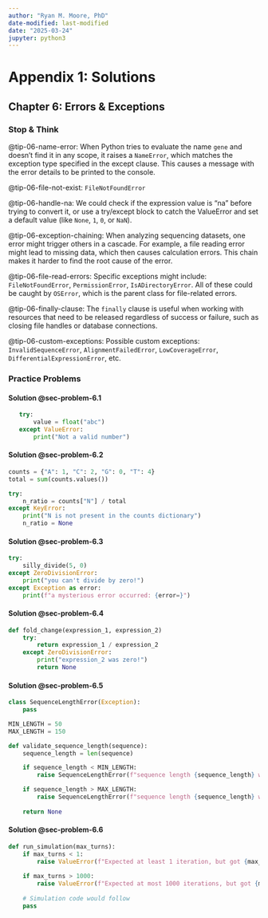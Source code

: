 ```yaml
---
author: "Ryan M. Moore, PhD"
date-modified: last-modified
date: "2025-03-24"
jupyter: python3
---
```


# Appendix 1: Solutions {.unnumbered}

## Chapter 6: Errors & Exceptions

### Stop & Think

@tip-06-name-error:  When Python tries to evaluate the name `gene` and doesn't find it in any scope, it raises a `NameError`, which matches the exception type specified in the except clause.  This causes a message with the error details to be printed to the console.

@tip-06-file-not-exist: `FileNotFoundError`

@tip-06-handle-na: We could check if the expression value is "na" before trying to convert it, or use a try/except block to catch the ValueError and set a default value (like `None`, `1`, `0`, or `NaN`).

@tip-06-exception-chaining: When analyzing sequencing datasets, one error might trigger others in a cascade. For example, a file reading error might lead to missing data, which then causes calculation errors. This chain makes it harder to find the root cause of the error.

@tip-06-file-read-errors: Specific exceptions might include: `FileNotFoundError`, `PermissionError`, `IsADirectoryError`. All of these could be caught by `OSError`, which is the parent class for file-related errors.

@tip-06-finally-clause: The `finally` clause is useful when working with resources that need to be released regardless of success or failure, such as closing file handles or database connections.

@tip-06-custom-exceptions: Possible custom exceptions: `InvalidSequenceError`, `AlignmentFailedError`, `LowCoverageError`, `DifferentialExpressionError`, etc.

### Practice Problems

#### Solution @sec-problem-6.1

```python
   try:
       value = float("abc")
   except ValueError:
       print("Not a valid number")
```

#### Solution @sec-problem-6.2

```python
counts = {"A": 1, "C": 2, "G": 0, "T": 4}
total = sum(counts.values())

try:
    n_ratio = counts["N"] / total 
except KeyError:
    print("N is not present in the counts dictionary")
    n_ratio = None
```

#### Solution @sec-problem-6.3

```python 
try:
    silly_divide(5, 0)
except ZeroDivisionError:
    print("you can't divide by zero!")
except Exception as error:
    print(f"a mysterious error occurred: {error=}")
```

#### Solution @sec-problem-6.4

```python 
def fold_change(expression_1, expression_2)
    try:
        return expression_1 / expression_2
    except ZeroDivisionError:
        print("expression_2 was zero!")
        return None
```

#### Solution @sec-problem-6.5

```python 
class SequenceLengthError(Exception):
    pass

MIN_LENGTH = 50
MAX_LENGTH = 150 

def validate_sequence_length(sequence):
    sequence_length = len(sequence)

    if sequence_length < MIN_LENGTH:
        raise SequenceLengthError(f"sequence length {sequence_length} was too short!")

    if sequence_length > MAX_LENGTH:
        raise SequenceLengthError(f"sequence length {sequence_length} was too long!")
    
    return None
```

#### Solution @sec-problem-6.6

```python 
def run_simulation(max_turns):
    if max_turns < 1:
        raise ValueError(f"Expected at least 1 iteration, but got {max_turns=}")
    
    if max_turns > 1000:
        raise ValueError(f"Expected at most 1000 iterations, but got {max_turns=}")
    
    # Simulation code would follow
    pass
```